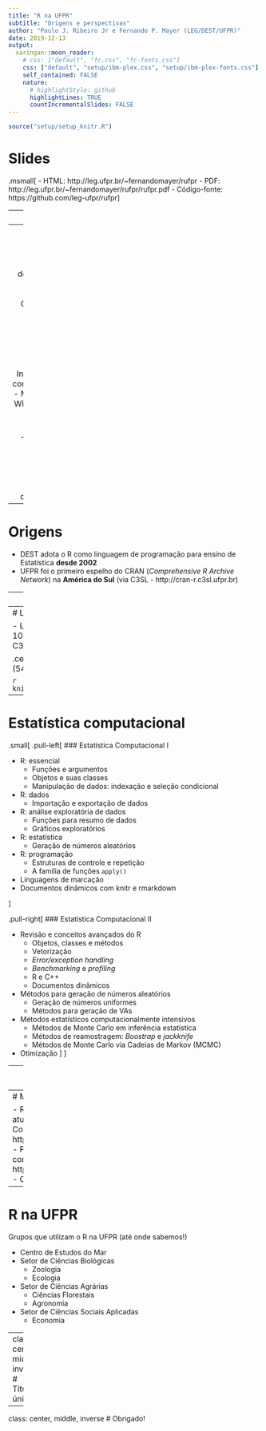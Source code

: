 ```yaml
---
title: "R na UFPR"
subtitle: "Origens e perspectivas"
author: "Paulo J. Ribeiro Jr e Fernando P. Mayer (LEG/DEST/UFPR)"
date: 2019-12-13
output:
  xaringan::moon_reader:
    # css: ["default", "fc.css", "fc-fonts.css"]
    css: ["default", "setup/ibm-plex.css", "setup/ibm-plex-fonts.css"]
    self_contained: FALSE
    nature:
      # highlightStyle: github
      highlightLines: TRUE
      countIncrementalSlides: FALSE
---
```


```r
source("setup/setup_knitr.R")
```

# Slides

.msmall[
- HTML: http://leg.ufpr.br/~fernandomayer/rufpr
- PDF: http://leg.ufpr.br/~fernandomayer/rufpr/rufpr.pdf
- Código-fonte: https://github.com/leg-ufpr/rufpr
]

---
# Tópicos

(Por enquanto, UFPR = DEST)

- Início do R na UFPR (~ 2000?)
  - Vinda do PJ da Inglaterra
  - Capacitação de professores do DEST
  - Apostila Rembrapa
  - Implementação da infra-estrutura computacional (parceria com C3SL)
  - Lista R_STAT
  - Lista R-br
  - Falar como era antes??

- Disciplinas sobre R na graduação em Estatística (currículo antigo)
- Disciplinas sobre R na graduação em Estatística (currículo novo)
  - Estatística Computacional I (listar tópicos)
  - Estatística Computacional II (listar tópicos)
- Demais disciplinas onde o R é *fortemente* utilizado
  - Regressão, GLM, extensões, bayesiana, CPI, etc
- Infraestrutura computacional atual
  - Laboratórios (DEST e DINF)
  - OpenSLX
- Materiais atuais
  - Apostila ECR
  - PRR
  - Juntar mais materiais (específicos ou gerais)

- Se for falar do R na UFPR (no geral)
  - Mencionar grupos que sabemos que usam? (Economia, ecologia, CEM,
    etc) - já faria o gancho para as próximas apresentações
  - O que mais?

---
# Origens

- Paulo Justiniano retorna do doutorado na Inglaterra (2001)
  - Capacitação de professores do DEST
  - Apostila Rembrapa (2005)
  - Infraestrutura computacional
    - Migração de Windows para Linux em terminais

- Disciplinas do curso de Estatística (currículo antigo)
  - Precisa ver com o César

---
# Origens

- DEST adota o R como linguagem de programação para ensino de
Estatística **desde 2002**
- UFPR foi o primeiro espelho do CRAN (*Comprehensive R
Archive Network*) na **América do Sul** (via C3SL -
http://cran-r.c3sl.ufpr.br)

---
# Motivação

- Custos de **obtenção** e **manutenção**
- Mudanças de paradigma
  - Compartilhamento de informações
  - "Só o que é pago é bom"

- Início do Linux no final da década de 1990 tem muito a ver com o R


---
# Listas de email

- Lista R_STAT (quando?)
- Lista **R-br** com mais de 1000 inscritos é hospedada na UFPR desde
2011 (via C3SL - http://www.leg.ufpr.br/rbr)

.center[
.msmall[
Encontro de membros da lista R_STAT (54ª RBRAS - UFSCar - 2009)
]
]

```r
knitr::include_graphics("img/RBRAS_2009_useRs.jpg")
```

---
# Estatística computacional

.small[
.pull-left[
### Estatística Computacional I

- R: essencial
    - Funções e argumentos
    - Objetos e suas classes
    - Manipulação de dados: indexação e seleção condicional
- R: dados
    - Importação e exportação de dados
- R: análise exploratória de dados
    - Funções para resumo de dados
    - Gráficos exploratórios
- R: estatística
    - Geração de números aleatórios
- R: programação
    - Estruturas de controle e repetição
    - A família de funções `apply()`
- Linguagens de marcação
- Documentos dinâmicos com knitr e rmarkdown

]

.pull-right[
### Estatística Computacional II

- Revisão e conceitos avançados do R
   - Objetos, classes e métodos
   - Vetorização
   - *Error/exception handling*
   - *Benchmarking* e *profiling*
   - R e C++
   - Documentos dinâmicos
- Métodos para geração de números aleatórios
   - Geração de números uniformes
   - Métodos para geração de VAs
- Métodos estatísticos computacionalmente intensivos
   - Métodos de Monte Carlo em inferência estatística
   - Métodos de reamostragem: *Boostrap* e *jackknife*
   - Métodos de Monte Carlo via Cadeias de Markov (MCMC)
- Otimização
]
]

---
# Infraestrutura computacional atual

- Lab A e B
- Labs DINF
- OpenSLX

---
# Materiais sobre R

- Rembrapa (continua atual)
- Estatística Computacional com R http://cursos.leg.ufpr.br/ecr/
- Pesquisa Reproduzível com R http://cursos.leg.ufpr.br/prr/
- O que mais??

---
# R na UFPR

Grupos que utilizam o R na UFPR (até onde sabemos!)

- Centro de Estudos do Mar
- Setor de Ciências Biológicas
  - Zoologia
  - Ecologia
- Setor de Ciências Agrárias
  - Ciências Florestais
  - Agronomia
- Setor de Ciências Sociais Aplicadas
  - Economia

---
class: center, middle, inverse
# Título único

---
class: center, middle, inverse
# Obrigado!
